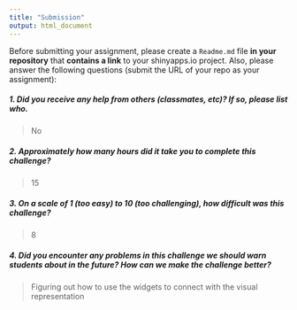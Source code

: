 ```yaml
---
title: "Submission"
output: html_document
---
```

Before submitting your assignment, please create a `Readme.md` file **in your repository** that **contains a link** to your shinyapps.io project. Also, please answer the following questions (submit the URL of your repo as your assignment):

##### 1. Did you receive any help from others (classmates, etc)? If so, please list who.

> No

##### 2. Approximately how many hours did it take you to complete this challenge?

> 15

##### 3. On a scale of 1 (too easy) to 10 (too challenging), how difficult was this challenge?

> 8

##### 4. Did you encounter any problems in this challenge we should warn students about in the future? How can we make the challenge better?

> Figuring out how to use the widgets to connect with the visual representation

